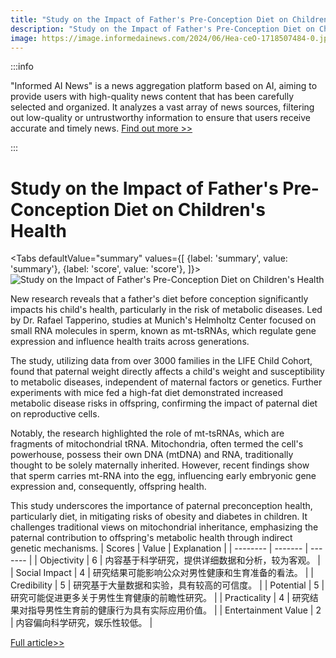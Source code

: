 ```yaml
---
title: "Study on the Impact of Father's Pre-Conception Diet on Children's Health"
description: "Study on the Impact of Father's Pre-Conception Diet on Children's Health"
image: https://image.informedainews.com/2024/06/Hea-ceO-1718507484-0.jpg
---
```



:::info

"Informed AI News" is a news aggregation platform based on AI, aiming to provide users with high-quality news content that has been carefully selected and organized. It analyzes a vast array of news sources, filtering out low-quality or untrustworthy information to ensure that users receive accurate and timely news.  [Find out more >>](/)

:::

# Study on the Impact of Father's Pre-Conception Diet on Children's Health


<Tabs
	defaultValue="summary"
	values={[
	{label: 'summary', value: 'summary'},
	{label: 'score', value: 'score'},
]}>
<TabItem value="summary">
<img
  src="https://image.informedainews.com/2024/06/Hea-ceO-1718507484-0.jpg"
  alt="Study on the Impact of Father's Pre-Conception Diet on Children's Health"
/>



New research reveals that a father's diet before conception significantly impacts his child's health, particularly in the risk of metabolic diseases. Led by Dr. Rafael Tapperino, studies at Munich's Helmholtz Center focused on small RNA molecules in sperm, known as mt-tsRNAs, which regulate gene expression and influence health traits across generations.

The study, utilizing data from over 3000 families in the LIFE Child Cohort, found that paternal weight directly affects a child's weight and susceptibility to metabolic diseases, independent of maternal factors or genetics. Further experiments with mice fed a high-fat diet demonstrated increased metabolic disease risks in offspring, confirming the impact of paternal diet on reproductive cells.

Notably, the research highlighted the role of mt-tsRNAs, which are fragments of mitochondrial tRNA. Mitochondria, often termed the cell's powerhouse, possess their own DNA (mtDNA) and RNA, traditionally thought to be solely maternally inherited. However, recent findings show that sperm carries mt-RNA into the egg, influencing early embryonic gene expression and, consequently, offspring health.

This study underscores the importance of paternal preconception health, particularly diet, in mitigating risks of obesity and diabetes in children. It challenges traditional views on mitochondrial inheritance, emphasizing the paternal contribution to offspring's metabolic health through indirect genetic mechanisms.
</TabItem>
<TabItem value="score">
	| Scores     | Value   | Explanation |
	| -------- | ------- | ------- |
	| Objectivity  | 6    | 内容基于科学研究，提供详细数据和分析，较为客观。    |
	| Social Impact | 4     | 研究结果可能影响公众对男性健康和生育准备的看法。    |
	| Credibility    | 5    | 研究基于大量数据和实验，具有较高的可信度。    |
	| Potential    | 5    | 研究可能促进更多关于男性生育健康的前瞻性研究。    |
	| Practicality    | 4    | 研究结果对指导男性生育前的健康行为具有实际应用价值。    |
	| Entertainment Value    | 2    | 内容偏向科学研究，娱乐性较低。    |
</TabItem>
</Tabs>

[Full article>>](https://www.cnbeta.com.tw/articles/science/1434891.htm)
